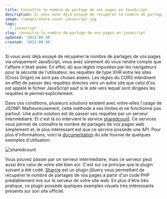 ```yaml
---
title: Connaître le nombre de partage de ses pages en JavaScript
description: Si vous avez déjà essayé de récupérer le nombre de partages de vos pages via uniquement JavaScript, vous avez sûrement dû vous rendre compte que l'affaire n'était aisée.
image: /images/share-count-javascript.jpg
tags:
  - javascript
slug: connaitre-le-nombre-de-partage-de-ses-pages-en-javascript
updated: '2013-09-30'
created: '2013-09-30'
---
```


Si vous avez déjà essayé de récupérer le nombre de partages de vos pages via uniquement JavaScript, vous avez sûrement dû vous rendre compte que l'affaire n'était aisée. En effet, dû aux règles imposées par les navigateurs pour la sécurité de l'utilisateur, les requêtes de type XHR entre les sites (Cross Origin) ne sont pas choses aisées. Les règles du CORS interdisent en effet de passer des requêtes directes vers un autre site que celui d'où est appelé le fichier JavaScript sauf si le site vers lequel sont dirigées les requêtes le permet explicitement.

Dans ces conditions, plusieurs solutions existent avec entre-elles l'usage de JSONP. Malheureusement, cette méthode a ses limites et ne fonctionne pas partout. Une autre solution est de passer ses requêtes par un serveur intermédiaire. Et c'est là où intervient le service [sharedcount](http://www.sharedcount.com/). Ce services vous permet de connaître le nombre de partages de vos pages web simplement et, le plus intéressant est que ce service possède une API. Pour plus d'informations, voici la [documentation](http://www.sharedcount.com/documentation.php) du site fournie de quelques exemples d'utilisation.

![sharedcount](/images/sharedcount.jpg)

Vous pouvez passer par un serveur intermédiaire, mais ce serveur peut aussi être celui de votre site bien sûr. C'est sur ce principe que le plugin suivant a été codé. [Sharrre](http://sharrre.com/) est un plugin jQuery vous permettant de récupérer le nombre de partages de vos pages à partir d'un code PHP préalablement mis sur le serveur de votre site web. En plus d'être très pratique, ce plugin possède quelques exemples visuels très intéressants présents sur son site officiel.
